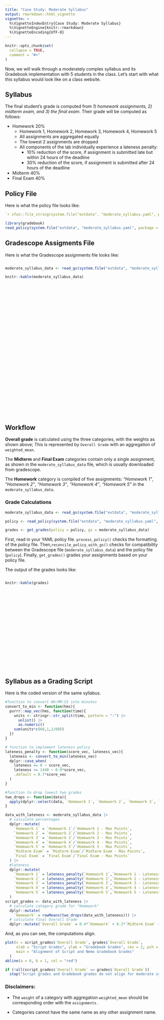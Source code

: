 ```yaml
---
title: "Case Study: Moderate Syllabus"
output: rmarkdown::html_vignette
vignette: >
  %\VignetteIndexEntry{Case Study: Moderate Syllabus}
  %\VignetteEngine{knitr::rmarkdown}
  %\VignetteEncoding{UTF-8}
---
```


```r
knitr::opts_chunk$set(
  collapse = TRUE,
  comment = "#>"
)
```
Now, we will walk through a moderately complex syllabus and its Gradebook implementation with 5 students in the class. Let's start with what this syllabus would look like on a class website.

## Syllabus


The final student's grade is computed from *1) homework assignments, 2) midterm exam, and 3) the final exam*. Their grade will be computed as follows:

-   Homework 20%
    - Homework 1, Homework 2, Homework 3, Homework 4, Homework 5
    - All assignments are aggregated equally
    - The lowest 2 assignments are dropped
    - All components of the lab individually experience a lateness penalty:
      - 10% reduction of the score, if assignment is submitted late but within 24 hours of the deadline
      - 30% reduction of the score, if assignment is submitted after 24 hours of the deadline
-   Midterm 40%
-   Final Exam 40%


## Policy File 
Here is what the policy file looks like:
```yaml
`r xfun::file_string(system.file("extdata", "moderate_syllabus.yaml", package = "gradebook"))`

```

```r
library(gradebook)
read_policy(system.file("extdata", "moderate_syllabus.yaml", package = "gradebook"))
```

## Gradescope Assigments File
Here is what the Gradescope assignments file looks like:

::: {style="height: 500px; overflow: auto;"}
```r
moderate_syllabus_data <- read_gs(system.file("extdata", "moderate_syllabus_data.csv", package = "gradebook"))
```

```r
knitr::kable(moderate_syllabus_data)
```
:::

## Workflow

**Overall grade** is calculated using the three categories, with the weights as shown above; This is represented by `Overall Grade` with an aggregation of `weighted_mean`.

The **Midterm** and **Final Exam** categories contain only a single assignment, as shown in the `moderate_syllabus_data` file, which is usually downloaded from gradescope.

The **Homework** category is compiled of five assignments: *"Homework 1"*, *"Homework 2"*, *"Homework 3"*, *"Homework 4"*, *"Homework 5"* in the `moderate_syllabus_data`.

### Grade Calculations

```r
moderate_syllabus_data <- read_gs(system.file("extdata", "moderate_syllabus_data.csv", package = "gradebook"))

policy <- read_policy(system.file("extdata", "moderate_syllabus.yaml", package = "gradebook"))

grades <- get_grades(policy = policy, gs = moderate_syllabus_data)
```
First, read in your YAML policy file. `process_policy()` checks the formatting of the policy file. Then,`reconcile_policy_with_gs()` checks for compatibility between the Gradescope file (`moderate_syllabus_data`) and the policy file (`policy`). Finally, `get_grades()` grades your assignments based on your policy file.

The output of the grades looks like:

::: {style="height: 300px; overflow: auto;"}
```r
knitr::kable(grades)
```
:::

## Syllabus as a Grading Script
Here is the coded version of the same syllabus.
```r
#function to convert HH:MM:SS into minutes
convert_to_min <- function(hms){
  purrr::map_vec(hms, function(time){
    units <- stringr::str_split(time, pattern = ":") |>
      unlist() |>
      as.numeric()
    sum(units*c(60,1,1/60))
  })
}

# function to implement lateness policy
lateness_penalty <- function(score_vec, lateness_vec){
  lateness <- convert_to_min(lateness_vec)
  dplyr::case_when(
    lateness == 0 ~ score_vec,
    lateness <= 1440 ~ 0.9*score_vec,
    .default = 0.7*score_vec
  )
}

#function to drop lowest two grades
two_drops <- function(data){
  apply(dplyr::select(data, `Homework 1`, `Homework 2`, `Homework 3`, `Homework 4`,`Homework 5`), 1, function(x) sort(x, decreasing = TRUE)[1:3]) |> t()
}

data_with_lateness <- moderate_syllabus_data |>
  # calculate percentages
  dplyr::mutate(
    `Homework 1` = `Homework 1`/`Homework 1 - Max Points`,
    `Homework 2` = `Homework 2`/`Homework 2 - Max Points`,
    `Homework 3` = `Homework 3`/`Homework 3 - Max Points`,
    `Homework 4` = `Homework 4`/`Homework 4 - Max Points`,
    `Homework 5` = `Homework 5`/`Homework 5 - Max Points`,
    `Midterm Exam` = `Midterm Exam`/`Midterm Exam - Max Points`,
    `Final Exam` = `Final Exam`/`Final Exam - Max Points`
  ) |>
  #lateness
  dplyr::mutate(
    `Homework 1` = lateness_penalty(`Homework 1`,`Homework 1 - Lateness (H:M:S)`),
    `Homework 2` = lateness_penalty(`Homework 2`,`Homework 2 - Lateness (H:M:S)`),
    `Homework 3` = lateness_penalty(`Homework 3`,`Homework 3 - Lateness (H:M:S)`),
    `Homework 4` = lateness_penalty(`Homework 4`,`Homework 4 - Lateness (H:M:S)`),
    `Homework 5` = lateness_penalty(`Homework 5`,`Homework 5 - Lateness (H:M:S)`)
  ) 
script_grades <- data_with_lateness |>
  # calculate category grade for "Homework" 
  dplyr::mutate( 
    `Homework` = rowMeans(two_drops(data_with_lateness))) |>
  # calculate final Overall Grade
  dplyr::mutate(`Overall Grade` = 0.4*`Homework` + 0.2*`Midterm Exam` + 0.4*`Final Exam`) 
```

And, as you can see, the computations align.
```r
plot(x = script_grades$`Overall Grade`, grades$`Overall Grade`, 
     xlab = "Script Grades", ylab = "Gradebook Grades", cex = 2, pch = 20,
     main = "Alignment of Script and Nemo Gradebook Grades"
  )
abline(a = 0, b = 1, col = "red")

if (!all(script_grades$`Overall Grade` == grades$`Overall Grade`))
  stop("Script grades and Gradebook grades do not align for moderate syllabus vignette.")
```


### Disclaimers:

-   The `weight` of a category with aggregation `weighted_mean` should be corresponding order with the `assignments.`

-   Categories cannot have the same name as any other assignment name.
